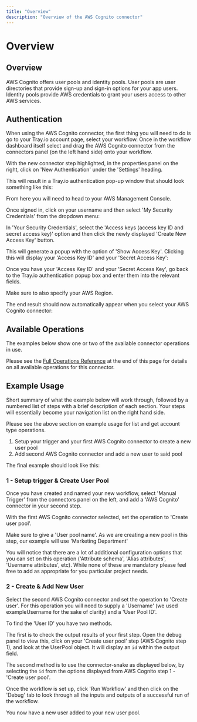 ```yaml
---
title: "Overview"
description: "Overview of the AWS Cognito connector"
---
```


# Overview

## Overview

AWS Cognito offers user pools and identity pools. User pools are user directories that provide sign-up and sign-in options for your app users. Identity pools provide AWS credentials to grant your users access to other AWS services.

## Authentication

When using the AWS Cognito connector, the first thing you will need to do is go to your Tray.io account page, select your workflow. Once in the workflow dashboard itself select and drag the AWS Cognito connector from the connectors panel (on the left hand side) onto your workflow.

With the new connector step highlighted, in the properties panel on the right, click on 'New Authentication' under the 'Settings' heading.

This will result in a Tray.io authentication pop-up window that should look something like this:

From here you will need to head to your AWS Management Console.

Once signed in, click on your username and then select 'My Security Credentials' from the dropdown menu:

In 'Your Security Credentials', select the 'Access keys (access key ID and secret access key)' option and then click the newly displayed 'Create New Access Key' button.

This will generate a popup with the option of 'Show Access Key'. Clicking this will display your 'Access Key ID' and your 'Secret Access Key':

Once you have your 'Access Key ID' and your 'Secret Access Key', go back to the Tray.io authentication popup box and enter them into the relevant fields.

Make sure to also specify your AWS Region.

The end result should now automatically appear when you select your AWS Cognito connector:

## Available Operations

The examples below show one or two of the available connector operations in use.

Please see the [Full Operations Reference](#operationsFull) at the end of this page for details on all available operations for this connector.

## Example Usage

Short summary of what the example below will work through, followed by a numbered list of steps with a brief description of each section. Your steps will essentially become your navigation list on the right hand side.

Please see the above section on example usage for list and get account type operations.

1. Setup your trigger and your first AWS Cognito connector to create a new user pool
2. Add second AWS Cognito connector and add a new user to said pool

The final example should look like this:

### 1 - Setup trigger & Create User Pool

Once you have created and named your new workflow, select 'Manual Trigger' from the connectors panel on the left, and add a 'AWS Cognito' connector in your second step.

With the first AWS Cognito connector selected, set the operation to 'Create user pool'.

Make sure to give a 'User pool name'. As we are creating a new pool in this step, our example will use 'Marketing Department'

You will notice that there are a lot of additional configuration options that you can set on this operation ('Attribute schema', 'Alias attributes', 'Username attributes', etc). While none of these are mandatory please feel free to add as appropriate for you particular project needs.

### 2 - Create & Add New User

Select the second AWS Cognito connector and set the operation to 'Create user'. For this operation you will need to supply a 'Username' (we used exampleUsername for the sake of clarity) and a 'User Pool ID'.

To find the 'User ID' you have two methods.

The first is to check the output results of your first step. Open the debug panel to view this, click on your 'Create user pool' step (AWS Cognito step 1), and look at the UserPool object. It will display an `id` within the output field.

The second method is to use the connector-snake as displayed below, by selecting the `id` from the options displayed from AWS Cognito step 1 - 'Create user pool'.

Once the workflow is set up, click 'Run Workflow' and then click on the 'Debug' tab to look through all the inputs and outputs of a successful run of the workflow.

You now have a new user added to your new user pool.
